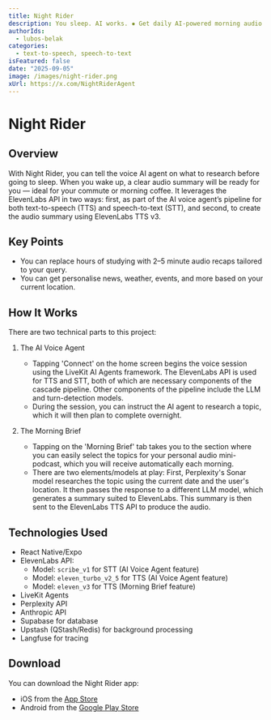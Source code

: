 ```yaml
---
title: Night Rider
description: You sleep. AI works. ✸ Get daily AI-powered morning audio briefings on local weather, news, nearby events and more…
authorIds:
  - lubos-belak
categories:
  - text-to-speech, speech-to-text
isFeatured: false
date: "2025-09-05"
image: /images/night-rider.png
xUrl: https://x.com/NightRiderAgent
---
```


# Night Rider

## Overview

With Night Rider, you can tell the voice AI agent on what to research before going to sleep. When you wake up, a clear audio summary will be ready for you — ideal for your commute or morning coffee.
It leverages the ElevenLabs API in two ways: first, as part of the AI voice agent’s pipeline for both text-to-speech (TTS) and speech-to-text (STT), and second, to create the audio summary using ElevenLabs TTS v3.

## Key Points

- You can replace hours of studying with 2–5 minute audio recaps tailored to your query.
- You can get personalise news, weather, events, and more based on your current location.

## How It Works

There are two technical parts to this project:

1. The AI Voice Agent
    - Tapping 'Connect' on the home screen begins the voice session using the LiveKit AI Agents framework. The ElevenLabs API is used for TTS and STT, both of which are necessary components of the cascade pipeline. Other components of the pipeline include the LLM and turn-detection models.
    - During the session, you can instruct the AI agent to research a topic, which it will then plan to complete overnight. 

2. The Morning Brief
    - Tapping on the 'Morning Brief' tab takes you to the section where you can easily select the topics for your personal audio mini-podcast, which you will receive automatically each morning.
    - There are two elements/models at play: First, Perplexity's Sonar model researches the topic using the current date and the user's location. It then passes the response to a different LLM model, which generates a summary suited to ElevenLabs. This summary is then sent to the ElevenLabs TTS API to produce the audio.

## Technologies Used

- React Native/Expo
- ElevenLabs API:
    - Model: `scribe_v1` for STT (AI Voice Agent feature)
    - Model: `eleven_turbo_v2_5` for TTS (AI Voice Agent feature)
    - Model: `eleven_v3` for TTS (Morning Brief feature)
- LiveKit Agents
- Perplexity API
- Anthropic API
- Supabase for database
- Upstash (QStash/Redis) for background processing
- Langfuse for tracing

## Download

You can download the Night Rider app:
- iOS from the [App Store](https://apps.apple.com/us/app/night-rider-ai-researcher/id6746437996)
- Android from the [Google Play Store](https://play.google.com/store/apps/details?id=app.httpster.nightrider&pli=1)



